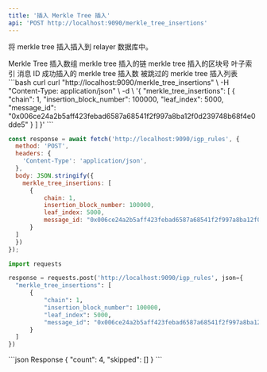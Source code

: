 ```yaml
---
title: '插入 Merkle Tree 插入'
api: 'POST http://localhost:9090/merkle_tree_insertions'
---
```


将 merkle tree 插入插入到 relayer 数据库中。

<Expandable title="请求正文">
  <ParamField body="merkle_tree_insertions" type="Object[]" required>
    Merkle Tree 插入数组
    <Expandable title="merkle_tree_insertions">
      <ParamField body="chain" type="u32" required>
        merkle tree 插入的链
      </ParamField>
      <ParamField body="insertion_block_number" type="u64" required>
        merkle tree 插入的区块号
      </ParamField>
      <ParamField body="leaf_index" type="u32" required>
        叶子索引
      </ParamField>
      <ParamField body="message_id" type="string" required>
        消息 ID
      </ParamField>
    </Expandable>
  </ParamField>
</Expandable>

<Expandable title="响应正文">
  <ResponseField name="count" type="number">
    成功插入的 merkle tree 插入数
  </ResponseField>
  <ResponseField name="skipped" type="Object[]">
    被跳过的 merkle tree 插入列表
  </ResponseField>
</Expandable>

<RequestExample>
```bash curl
curl "http://localhost:9090/merkle_tree_insertions" \
  -H "Content-Type: application/json" \
  -d \
'{
    "merkle_tree_insertions": [
        {
            "chain": 1,
            "insertion_block_number": 100000,
            "leaf_index": 5000,
            "message_id": "0x006ce24a2b5aff423febad6587a68541f2f997a8ba12f0d239748b68f4e0dde5"
        }
    ]
}'
```

```javascript JavaScript
const response = await fetch('http://localhost:9090/igp_rules', {
  method: 'POST',
  headers: {
    'Content-Type': 'application/json',
  },
  body: JSON.stringify({
    merkle_tree_insertions: [
      {
          chain: 1,
          insertion_block_number: 100000,
          leaf_index: 5000,
          message_id: "0x006ce24a2b5aff423febad6587a68541f2f997a8ba12f0d239748b68f4e0dde5"
      }
  ]
  })
});
```

```python Python
import requests

response = requests.post('http://localhost:9090/igp_rules', json={
  "merkle_tree_insertions": [
      {
          "chain": 1,
          "insertion_block_number": 100000,
          "leaf_index": 5000,
          "message_id": "0x006ce24a2b5aff423febad6587a68541f2f997a8ba12f0d239748b68f4e0dde5"
      }
  ]
})
```
</RequestExample>

<ResponseExample>
```json Response
{
  "count": 4,
  "skipped": []
}
```
</ResponseExample>